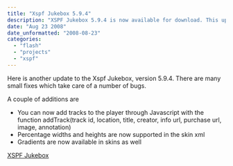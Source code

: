 ```yaml
---
title: "Xspf Jukebox 5.9.4"
description: "XSPF Jukebox 5.9.4 is now available for download. This update allows the Jukebox to be loaded as a child to any other flash movie, no problem. It can be included in Flash sites or applications without having to be loaded from the Html page. This update also fixes bugs with reading stats, and adds additional accessible information through the \"statsurl\" interface."
date: "Aug 23 2008"
date_unformatted: "2008-08-23"
categories:
  - "flash"
  - "projects"
  - "xspf"
---
```


Here is another update to the Xspf Jukebox, version 5.9.4. There are many small fixes which take care of a number of bugs.

A couple of additions are

- You can now add tracks to the player through Javascript with the function addTrack(track id, location, title, creator, info url, purchase url, image, annotation)
- Percentage widths and heights are now supported in the skin xml
- Gradients are now available in skins as well

[XSPF Jukebox](http://lacymorrow.com/projects/xspf)
